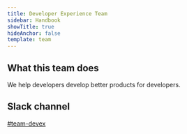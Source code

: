 ```yaml
---
title: Developer Experience Team
sidebar: Handbook
showTitle: true
hideAnchor: false
template: team
---
```


## What this team does

We help developers develop better products for developers.

## Slack channel

[#team-devex](https://posthog.slack.com/messages/team-devex)

